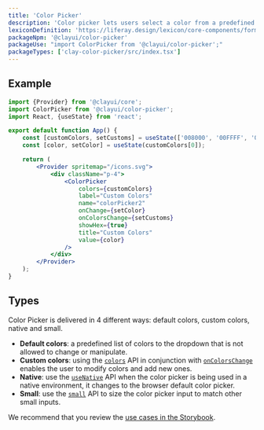 ```yaml
---
title: 'Color Picker'
description: 'Color picker lets users select a color from a predefined palette, specify a color via its hexadecimal value, sample a color, and explore color values to create a custom color variation.'
lexiconDefinition: 'https://liferay.design/lexicon/core-components/forms/picker-color/'
packageNpm: '@clayui/color-picker'
packageUse: "import ColorPicker from '@clayui/color-picker';"
packageTypes: ['clay-color-picker/src/index.tsx']
---
```


## Example

```jsx preview
import {Provider} from '@clayui/core';
import ColorPicker from '@clayui/color-picker';
import React, {useState} from 'react';

export default function App() {
	const [customColors, setCustoms] = useState(['008000', '00FFFF', '0000FF']);
	const [color, setColor] = useState(customColors[0]);

	return (
		<Provider spritemap="/icons.svg">
			<div className="p-4">
				<ColorPicker
					colors={customColors}
					label="Custom Colors"
					name="colorPicker2"
					onChange={setColor}
					onColorsChange={setCustoms}
					showHex={true}
					title="Custom Colors"
					value={color}
				/>
			</div>
		</Provider>
	);
}
```

## Types

Color Picker is delivered in 4 different ways: default colors, custom colors, native and small.

-   **Default colors**: a predefined list of colors to the dropdown that is not allowed to change or manipulate.
-   **Custom colors**: using the [`colors`](#api-colors) API in conjunction with [`onColorsChange`](#api-onColorsChange) enables the user to modify colors and add new ones.
-   **Native**: use the [`useNative`](#api-useNative) API when the color picker is being used in a native environment, it changes to the browser default color picker.
-   **Small**: use the [`small`](#api-small) API to size the color picker input to match other small inputs.

We recommend that you review the [use cases in the Storybook](https://storybook.clayui.com/?path=/story/design-system-components-colorpicker--default).
